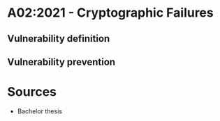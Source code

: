 # A02:2021 - Cryptographic Failures

## Vulnerability definition

## Vulnerability prevention

# Sources
* Bachelor thesis
